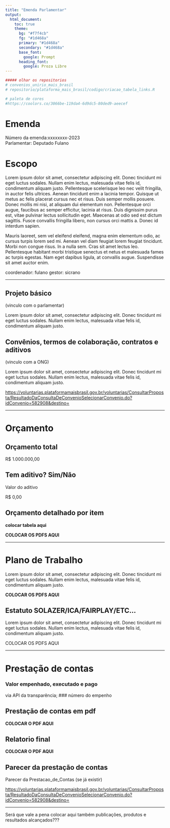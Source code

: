 ```yaml
---
title: "Emenda Parlamentar"
output: 
  html_document:
    toc: true
    theme:
      bg: "#f7f4cb"
      fg: "#1d468a"
      primary: "#1d468a"
      secondary: "#1d468a"
      base_font:
        google: Prompt
      heading_font:
        google: Proza Libre
---
```


```r
##### olhar os repositorios
# convenios_unirio_mais_brasil
# repositorio/plataforma_mais_brasil/codigo/criacao_tabela_links.R

# paleta de cores
#https://coolors.co/3066be-119da4-6d9dc5-80ded9-aeecef
```

# Emenda
Número da emenda:xxxxxxxx-2023   
Parlamentar: Deputado Fulano

# Escopo

Lorem ipsum dolor sit amet, consectetur adipiscing elit. Donec tincidunt mi eget luctus sodales. Nullam enim lectus, malesuada vitae felis id, condimentum aliquam justo. Pellentesque scelerisque leo nec velit fringilla, in auctor felis ultrices. Aenean tincidunt enim a lacinia tempor. Quisque ut metus ac felis placerat cursus nec et risus. Duis semper mollis posuere. Donec mollis mi nisi, at aliquam dui elementum non. Pellentesque orci augue, faucibus ac semper efficitur, lacinia at risus. Duis dignissim purus est, vitae pulvinar lectus sollicitudin eget. Maecenas at odio sed est dictum sagittis. Fusce convallis fringilla libero, non cursus orci mattis a. Donec id interdum sapien.

Mauris laoreet, sem vel eleifend eleifend, magna enim elementum odio, ac cursus turpis lorem sed mi. Aenean vel diam feugiat lorem feugiat tincidunt. Morbi non congue risus. In a nulla sem. Cras sit amet lectus leo. Pellentesque habitant morbi tristique senectus et netus et malesuada fames ac turpis egestas. Nam eget dapibus ligula, at convallis augue. Suspendisse sit amet auctor enim.

coordenador: fulano
gestor: sicrano


---

## Projeto básico 
(vinculo com o parlamentar)

Lorem ipsum dolor sit amet, consectetur adipiscing elit. Donec tincidunt mi eget luctus sodales. Nullam enim lectus, malesuada vitae felis id, condimentum aliquam justo. 

## Convênios, termos de colaboração, contratos e aditivos
(vinculo com a ONG)

Lorem ipsum dolor sit amet, consectetur adipiscing elit. Donec tincidunt mi eget luctus sodales. Nullam enim lectus, malesuada vitae felis id, condimentum aliquam justo. 

[https://voluntarias.plataformamaisbrasil.gov.br/voluntarias/ConsultarProposta/ResultadoDaConsultaDeConvenioSelecionarConvenio.do?idConvenio=582908&destino=](https://voluntarias.plataformamaisbrasil.gov.br/voluntarias/ConsultarProposta/ResultadoDaConsultaDeConvenioSelecionarConvenio.do?idConvenio=582908&destino=)

---

# Orçamento

## Orçamento total

R$ 1.000.000,00

## Tem aditivo? Sim/Não

Valor do aditivo  

R$ 0,00


## Orçamento detalhado por item

**colocar tabela aqui**

**COLOCAR OS PDFS AQUI**

---

# Plano de Trabalho

Lorem ipsum dolor sit amet, consectetur adipiscing elit. Donec tincidunt mi eget luctus sodales. Nullam enim lectus, malesuada vitae felis id, condimentum aliquam justo. 

**COLOCAR OS PDFS AQUI**


## Estatuto SOLAZER/ICA/FAIRPLAY/ETC...

Lorem ipsum dolor sit amet, consectetur adipiscing elit. Donec tincidunt mi eget luctus sodales. Nullam enim lectus, malesuada vitae felis id, condimentum aliquam justo. 

COLOCAR OS PDFS AQUI

---

# Prestação de contas

### Valor empenhado, executado e pago 

via API da transparência;
### número do empenho

## Prestação de contas em pdf 
**COLOCAR O PDF AQUI **

## Relatorio final
**COLOCAR O PDF AQUI **

## Parecer da prestação de contas
Parecer da Prestacao_de_Contas (se já existir)  

[https://voluntarias.plataformamaisbrasil.gov.br/voluntarias/ConsultarProposta/ResultadoDaConsultaDeConvenioSelecionarConvenio.do?idConvenio=582908&destino=](https://voluntarias.plataformamaisbrasil.gov.br/voluntarias/ConsultarProposta/ResultadoDaConsultaDeConvenioSelecionarConvenio.do?idConvenio=582908&destino=)



---

Será que vale a pena colocar aqui também publicações, produtos e resultados alcançados???

